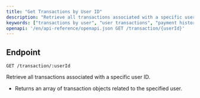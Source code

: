 ```yaml
---
title: "Get Transactions by User ID"
description: "Retrieve all transactions associated with a specific user ID."
keywords: ["transactions by user", "user transactions", "payment history", "fapshi transactions", "payment API"]
openapi: '/en/api-reference/openapi.json GET /transaction/{userId}'
---
```


## Endpoint

`GET /transaction/:userId`

Retrieve all transactions associated with a specific user ID.

- Returns an array of transaction objects related to the specified user.
